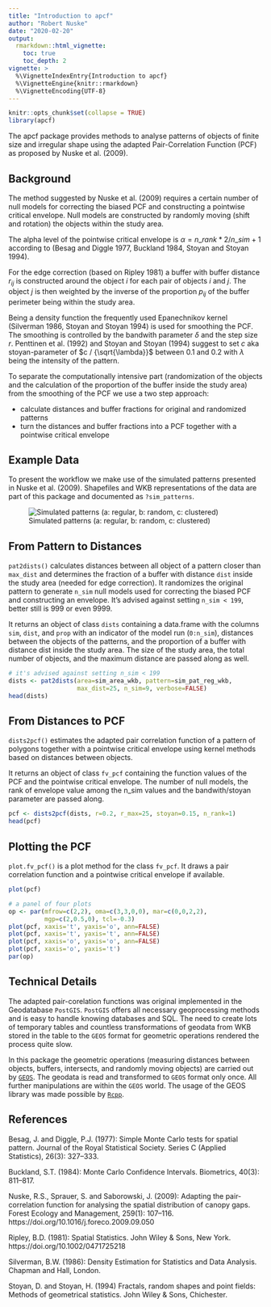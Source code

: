 ```yaml
---
title: "Introduction to apcf"
author: "Robert Nuske"
date: "2020-02-20"
output: 
  rmarkdown::html_vignette:
    toc: true
    toc_depth: 2
vignette: >
  %\VignetteIndexEntry{Introduction to apcf}
  %\VignetteEngine{knitr::rmarkdown}
  %\VignetteEncoding{UTF-8}
---
```

```r
knitr::opts_chunk$set(collapse = TRUE)
library(apcf)
```

The apcf package provides methods to analyse patterns of objects of finite size and irregular shape using the adapted Pair-Correlation Function (PCF) as proposed by Nuske et al. (2009).

## Background
The method suggested by Nuske et al. (2009) requires a certain number of null models for correcting the biased PCF and constructing a pointwise critical envelope. Null models are constructed by randomly moving (shift and rotation) the objects within the study area.

The alpha level of the pointwise critical envelope is $\alpha = {n\_rank * 2} / {n\_sim + 1}$ according to (Besag and Diggle 1977, Buckland 1984, Stoyan and Stoyan 1994).

For the edge correction (based on Ripley 1981) a buffer with buffer distance $r_{ij}$ is constructed around the object *i* for each pair of objects *i* and *j*. The object *j* is then weighted by the inverse of the proportion $p_{ij}$ of the buffer perimeter being within the study area.

Being a density function the frequently used Epanechnikov kernel (Silverman 1986, Stoyan and Stoyan 1994) is used for smoothing the PCF. The smoothing is controlled by the bandwith parameter $\delta$ and the step size *r*. Penttinen et al. (1992) and Stoyan and Stoyan (1994) suggest to set *c* aka stoyan-parameter of $c / {\sqrt{\lambda}}$ between 0.1 and 0.2 with $\lambda$ being the intensity of the pattern.

To separate the computationally intensive part (randomization of the objects and the calculation of the proportion of the buffer inside the study area) from the smoothing of the PCF we use a two step approach:

- calculate distances and buffer fractions for original and randomized patterns
- turn the distances and buffer fractions into a PCF together with a pointwise critical envelope


## Example Data
To present the workflow we make use of the simulated patterns presented in Nuske et al. (2009). Shapefiles and WKB representations of the data are part of this package and documented as `?sim_patterns`.

![Simulated patterns (a: regular, b: random, c: clustered)](simulated_patterns.png)


## From Pattern to Distances
`pat2dists()` calculates distances between all object of a pattern closer than `max_dist` and determines the fraction of a buffer with distance `dist` inside the study area (needed for edge correction). It randomizes the original pattern to generate `n_sim` null models used for correcting the biased PCF and constructing an envelope. It's advised against setting `n_sim < 199`, better still is 999 or even 9999.

It returns an object of class `dists` containing a data.frame with the columns `sim`, `dist`, and `prop` with an indicator of the model run (`0:n_sim`), distances between the objects of the patterns, and the proportion of a buffer with distance dist inside the study area. The size of the study area, the total number of objects, and the maximum distance are passed along as well.

```r
# it's advised against setting n_sim < 199
dists <- pat2dists(area=sim_area_wkb, pattern=sim_pat_reg_wkb,
                   max_dist=25, n_sim=9, verbose=FALSE)
head(dists)
```


## From Distances to PCF
`dists2pcf()` estimates the adapted pair correlation function of a pattern of polygons together with a pointwise critical envelope using kernel methods based on distances between objects.

It returns an object of class `fv_pcf` containing the function values of the PCF and the pointwise critical envelope. The number of null models, the rank of envelope value among the n_sim values and the bandwith/stoyan parameter are passed along.

```r
pcf <- dists2pcf(dists, r=0.2, r_max=25, stoyan=0.15, n_rank=1)
head(pcf)
```


## Plotting the PCF
`plot.fv_pcf()` is a plot method for the class `fv_pcf`. It draws a pair correlation function and a pointwise critical envelope if available.

```r
plot(pcf)
```

```r
# a panel of four plots
op <- par(mfrow=c(2,2), oma=c(3,3,0,0), mar=c(0,0,2,2),
          mgp=c(2,0.5,0), tcl=-0.3)
plot(pcf, xaxis='t', yaxis='o', ann=FALSE)
plot(pcf, xaxis='t', yaxis='t', ann=FALSE)
plot(pcf, xaxis='o', yaxis='o', ann=FALSE)
plot(pcf, xaxis='o', yaxis='t')
par(op)
```


## Technical Details
The adapted pair-corelation functions was original implemented in the Geodatabase `PostGIS`. `PostGIS` offers all necessary geoprocessing methods and is easy to handle knowing databases and SQL. The need to create lots of temporary tables and countless transformations of geodata from WKB stored in the table to the `GEOS` format for geometric operations rendered the process quite slow.

In this package the geometric operations (measuring distances between objects, buffers, intersects, and randomly moving objects) are carried out by [`GEOS`](https://libgeos.org). The geodata is read and transformed to `GEOS` format only once. All further manipulations are within the `GEOS` world. The usage of the GEOS library was made possible by [`Rcpp`](http://www.rcpp.org).


## References
Besag, J. and Diggle, P.J. (1977): Simple Monte Carlo tests for spatial pattern. Journal of the Royal Statistical Society. Series C (Applied Statistics), 26(3): 327–333. 

Buckland, S.T. (1984): Monte Carlo Confidence Intervals. Biometrics, 40(3): 811–817.

Nuske, R.S., Sprauer, S. and Saborowski, J. (2009): Adapting the pair-correlation function for analysing the spatial distribution of canopy gaps. Forest Ecology and Management, 259(1): 107–116.  https://doi.org/10.1016/j.foreco.2009.09.050

Ripley, B.D. (1981): Spatial Statistics. John Wiley & Sons, New York. https://doi.org/10.1002/0471725218 

Silverman, B.W. (1986): Density Estimation for Statistics and Data Analysis. Chapman and Hall, London.

Stoyan, D. and Stoyan, H. (1994) Fractals, random shapes and point fields: Methods of geometrical statistics. John Wiley & Sons, Chichester.

